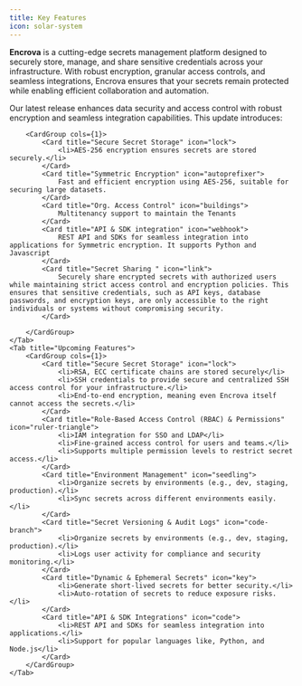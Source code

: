 ```yaml
---
title: Key Features
icon: solar-system
---
```


<strong>Encrova</strong> is a cutting-edge secrets management platform designed to securely store, manage, and share sensitive credentials across your infrastructure. With robust encryption, granular access controls, and seamless integrations, Encrova ensures that your secrets remain protected while enabling efficient collaboration and automation.

<Tabs>
    <Tab title="Current Features">
        Our latest release enhances data security and access control with robust encryption and seamless integration capabilities.
        This update introduces:

        <CardGroup cols={1}>
            <Card title="Secure Secret Storage" icon="lock">
                <li>AES-256 encryption ensures secrets are stored securely.</li>
            </Card>
            <Card title="Symmetric Encryption" icon="autoprefixer">
                Fast and efficient encryption using AES-256, suitable for securing large datasets.
            </Card>
            <Card title="Org. Access Control" icon="buildings">
                Multitenancy support to maintain the Tenants
            </Card>
            <Card title="API & SDK integration" icon="webhook">
                REST API and SDKs for seamless integration into applications for Symmetric encryption. It supports Python and Javascript
            </Card>
            <Card title="Secret Sharing " icon="link">
                Securely share encrypted secrets with authorized users while maintaining strict access control and encryption policies. This ensures that sensitive credentials, such as API keys, database passwords, and encryption keys, are only accessible to the right individuals or systems without compromising security.
            </Card>

        </CardGroup>
    </Tab>
    <Tab title="Upcoming Features">
        <CardGroup cols={1}>
            <Card title="Secure Secret Storage" icon="lock">
                <li>RSA, ECC certificate chains are stored securely</li>
                <li>SSH credentials to provide secure and centralized SSH access control for your infrastructure.</li>
                <li>End-to-end encryption, meaning even Encrova itself cannot access the secrets.</li>
            </Card>
            <Card title="Role-Based Access Control (RBAC) & Permissions" icon="ruler-triangle">
                <li>IAM integration for SSO and LDAP</li>
                <li>Fine-grained access control for users and teams.</li>
                <li>Supports multiple permission levels to restrict secret access.</li>
            </Card>
            <Card title="Environment Management" icon="seedling">
                <li>Organize secrets by environments (e.g., dev, staging, production).</li>
                <li>Sync secrets across different environments easily.</li>
            </Card>
            <Card title="Secret Versioning & Audit Logs" icon="code-branch">
                <li>Organize secrets by environments (e.g., dev, staging, production).</li>
                <li>Logs user activity for compliance and security monitoring.</li>
            </Card>
            <Card title="Dynamic & Ephemeral Secrets" icon="key">
                <li>Generate short-lived secrets for better security.</li>
                <li>Auto-rotation of secrets to reduce exposure risks.</li>
            </Card>
            <Card title="API & SDK Integrations" icon="code">
                <li>REST API and SDKs for seamless integration into applications.</li>
                <li>Support for popular languages like, Python, and Node.js</li>
            </Card>
        </CardGroup>
    </Tab>
</Tabs>

